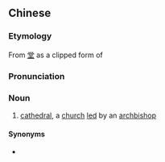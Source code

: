 ==Chinese==
{{zh-forms|type=211|[[bishop]]|[[seat]]|[[hall]]<br>[[church]]}}

===Etymology===
From [[堂]] as a clipped form of {{m|zh|教堂||church|tr=jiàotáng}}

===Pronunciation===
{{zh-pron
|m=zhǔjiàozuòtáng
|cat=n
}}
===Noun===
{{zh-noun}}

# [[cathedral]], {{lb|zh|specifically}} a [[church]] [[led]] by an [[archbishop]]

====Synonyms====
* {{zh-l|大教堂}}